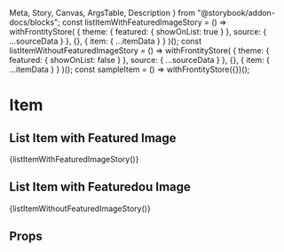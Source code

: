   Meta,
  Story,
  Canvas,
  ArgsTable,
  Description
} from "@storybook/addon-docs/blocks";
const listItemWithFeaturedImageStory = () =>
  withFrontityStore(
    {
      theme: { featured: { showOnList: true } },
      source: { ...sourceData }
    },
    {},
    { item: { ...itemData } }
  )(<Item />);
const listItemWithoutFeaturedImageStory = () =>
  withFrontityStore(
    {
      theme: { featured: { showOnList: false } },
      source: { ...sourceData }
    },
    {},
    { item: { ...itemData } }
  )(<Item />);
const sampleItem = () => withFrontityStore({})(<Item />);

<Meta title="packages/mars-theme/components/list/list-item" component={Item} />

# Item

<Description of={Item} />

## List Item with Featured Image

<Canvas>
  <Story name="ListItem">{listItemWithFeaturedImageStory()}</Story>
</Canvas>

## List Item with Featuredou Image

<Canvas>
  <Story name="ListItemwithout">{listItemWithoutFeaturedImageStory()}</Story>
</Canvas>

## Props

<ArgsTable of={Item} />
